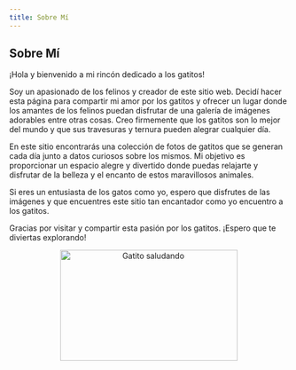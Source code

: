 ```yaml
---
title: Sobre Mí
---
```



## Sobre Mí

¡Hola y bienvenido a mi rincón dedicado a los gatitos!

Soy un apasionado de los felinos y creador de este sitio web. Decidí hacer esta página para compartir mi amor por los gatitos y ofrecer un lugar donde los amantes de los felinos puedan disfrutar de una galería de imágenes adorables entre otras cosas. Creo firmemente que los gatitos son lo mejor del mundo y que sus travesuras y ternura pueden alegrar cualquier día.

En este sitio encontrarás una colección de fotos de gatitos que se generan cada día junto a datos curiosos sobre los mismos. Mi objetivo es proporcionar un espacio alegre y divertido donde puedas relajarte y disfrutar de la belleza y el encanto de estos maravillosos animales.

Si eres un entusiasta de los gatos como yo, espero que disfrutes de las imágenes y que encuentres este sitio tan encantador como yo encuentro a los gatitos.

Gracias por visitar y compartir esta pasión por los gatitos. ¡Espero que te diviertas explorando!

<div align="center">
  <Image
    width="320"
    height="200"
    alt="Gatito saludando"
    src="/imgs/gatito_saludando.gif"
  />
</div>
